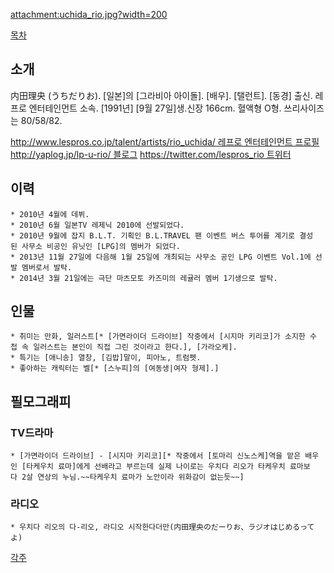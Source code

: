 attachment:uchida_rio.jpg?width=200

[[목차]]

== 소개 ==
内田理央 (うちだりお). 
[일본]의 [그라비아 아이돌]. [배우]. [탤런트]. [동경] 출신. 레프로 엔터테인먼트 소속. [1991년] [9월 27일]생.신장 166cm. 혈액형 O형. 쓰리사이즈는 80/58/82.

[[http://www.lespros.co.jp/talent/artists/rio_uchida/ 레프로 엔터테인먼트 프로필]]
[[http://yaplog.jp/lp-u-rio/ 블로그]]
[[https://twitter.com/lespros_rio 트위터]]
== 이력 ==
 * 2010년 4월에 데뷔.
 * 2010년 6월 일본TV 레제닉 2010에 선발되었다.
 * 2010년 9월에 잡지 B.L.T. 기획인 B.L.TRAVEL 팬 이벤트 버스 투어를 계기로 결성된 사무소 비공인 유닛인 [LPG]의 멤버가 되었다.
 * 2013년 11월 27일에 다음해 1월 25일에 개최되는 사무소 공인 LPG 이벤트 Vol.1에 선발 멤버로서 발탁.
 * 2014년 3월 21일에는 극단 마츠모토 카즈미의 레귤러 멤버 1기생으로 발탁.

== 인물 ==
 * 취미는 만화, 일러스트[* [가면라이더 드라이브] 작중에서 [시지마 키리코]가 소지한 수첩 속 일러스트는 본인이 직접 그린 것이라고 한다.], [가라오케].
 * 특기는 [애니송] 열창, [김밥]말이, 피아노, 트럼펫.
 * 좋아하는 캐릭터는 벨[* [스누피]의 [여동생|여자 형제].]

== 필모그래피 ==
=== TV드라마 ===
 * [가면라이더 드라이브] - [시지마 키리코][* 작중에서 [토마리 신노스케]역을 맡은 배우인 [타케우치 료마]에게 선배라고 부르는데 실제 나이로는 우치다 리오가 타케우치 료마보다 2살 연상의 누님.~~타케우치 료마가 노안이라 위화감이 없는듯~~]

=== 라디오 ===
 * 우치다 리오의 다-리오, 라디오 시작한다더만(内田理央のだーりお、ラジオはじめるってよ)
[[각주]]
